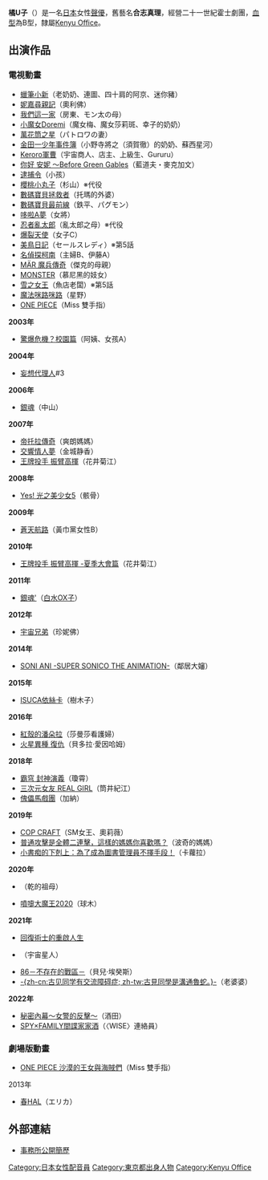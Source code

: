 {{BLP unsourced|time=2020-10-18T09:36:56+00:00}}
{{MOSLOW|time=2015-03-07T12:48:02+00:00}}
{{配音員
|名字= 橘U子
|圖像= 
|尺寸= 
|說明= 
|藝名= 合志 真理
|出身地= {{JPN}}[[東京都|東京都]]
|血型= B
|生年= 1973
|生月= 3
|生日= 15
|所屬= [[Kenyu_Office|Kenyu Office]]
}}
{{Japanese|japanese=橘U子|kana=たちばな ゆーこ|romaji=Tachibana Yūko}}
{{Japanese|japanese=合志 真理|kana=こうし まり|romaji=Kōshi Mari}}
'''橘U子'''（{{bd|1973年|3月15日}}）是一名[[日本|日本]]女性[[聲優|聲優]]，舊藝名'''合志真理'''，經營二十一世紀霍士劇團，[[血型|血型]]為B型，隸屬[[Kenyu_Office|Kenyu Office]]。

==出演作品==
===電視動畫===
* [[蠟筆小新|蠟筆小新]]（老奶奶、連圖、四十肩的阿京、迷你豬）
* [[妮嘉尋親記|妮嘉尋親記]]（奧利佛）
* [[我們這一家|我們這一家]]（房東、モン太の母）
* [[小魔女Doremi|小魔女Doremi]]（魔女梅、魔女莎莉斑、幸子的奶奶）
* [[萬花筒之星|萬花筒之星]]（パトロワの妻）
* [[金田一少年事件簿|金田一少年事件簿]]（小野寺將之（須賀徹）的奶奶、蘇西星河）
* [[Keroro軍曹|Keroro軍曹]]（宇宙商人、店主、上級生、Gururu）
* [[你好_安妮_～Before_Green_Gables|你好 安妮 ～Before Green Gables]]（藍道夫・麥克加文）
* [[逮捕令|逮捕令]]（小孩）
* [[櫻桃小丸子|櫻桃小丸子]]（杉山）※代役 
* [[數碼寶貝拯救者|數碼寶貝拯救者]]（托瑪的外婆）
* [[數碼寶貝最前線|數碼寶貝最前線]]（鉄平、パグモン）
* [[哆啦A夢|哆啦A夢]]（女將）
* [[忍者亂太郎|忍者亂太郎]]（亂太郎之母）※代役
* [[爆裂天使|爆裂天使]]（女子C）
* [[美鳥日記|美鳥日記]]（セールスレディ）※第5話
* [[名偵探柯南|名偵探柯南]]（主婦B、伊藤A）
* [[MÄR_魔兵傳奇|MÄR 魔兵傳奇]]（傑克的母親）
* [[MONSTER|MONSTER]]（慕尼黑的妓女）
* [[雪之女王|雪之女王]]（魚店老闆）※第5話
* [[魔法咪路咪路|魔法咪路咪路]]（星野）
* [[ONE_PIECE_(動畫)|ONE PIECE]]（Miss 雙手指）
'''2003年'''
* [[驚爆危機|驚爆危機？校園篇]]（阿姨、女孩A）
'''2004年'''
* [[妄想代理人|妄想代理人]]#3
'''2006年'''
* [[銀魂_(動畫)|銀魂]]（中山）
'''2007年'''
* [[帝托拉傳奇|帝托拉傳奇]]（爽朗媽媽）
* [[交響情人夢_(動畫)|交響情人夢]]（金城静香）
* [[王牌投手_振臂高揮|王牌投手 振臂高揮]]（花井菊江）
'''2008年'''
* [[Yes!_光之美少女5|Yes! 光之美少女5]]（骸骨）
'''2009年'''
* [[蒼天航路|蒼天航路]]（黃巾黨女性B）
'''2010年'''
* [[王牌投手_振臂高揮|王牌投手 振臂高揮 -夏季大會篇]]（花井菊江）
'''2011年'''
* [[銀魂'|銀魂']]（[[泉平子|白水OX子]]）
'''2012年'''
* [[宇宙兄弟|宇宙兄弟]]（珍妮佛）
'''2014年'''
* [[SUPERSONICO|SONI ANI -SUPER SONICO THE ANIMATION-]]（鄰居大嬸）
'''2015年'''
* [[ISUCA依絲卡|ISUCA依絲卡]]（樹木子）
'''2016年'''
* [[紅殼的潘朵拉|紅殼的潘朵拉]]（莎曼莎看護婦）
* [[火星異種|火星異種 復仇]]（貝多拉·愛因哈姆）
'''2018年'''
* [[封神演義_(漫畫)|霸穹 封神演義]]（瓊霄）
* [[三次元女友|三次元女友 REAL GIRL]]（筒井紀江）
* [[傀儡馬戲團|傀儡馬戲團]]（加納）
'''2019年'''
* [[COP_CRAFT|COP CRAFT]]（SM女王、奧莉薇）
* [[普通攻擊是全體二連擊，這樣的媽媽你喜歡嗎？|普通攻擊是全體二連擊，這樣的媽媽你喜歡嗎？]]（波奇的媽媽）
* [[小書痴的下剋上|小書痴的下剋上：為了成為圖書管理員不擇手段！]]（卡蘿拉）
'''2020年'''
* {{lj|Pet (漫畫)|ペット (漫画)|pet}}（乾的祖母）<!-- 2020-01-20 -->
* [[噴嚏大魔王|噴嚏大魔王2020]]（球木）<!-- 2020-09-05 -->
'''2021年'''
* [[回復術士的重啟人生|回復術士的重啟人生]] <!-- 2021-01-27 --> 
* {{lj|更多!認真地不認真的怪俠佐羅利|もっと!まじめにふまじめ かいけつゾロリ|更多!認真地不認真的怪俠佐羅利 第2系列}}（宇宙星人）<!-- 2021-10-22 -->
* [[86－不存在的戰區－|86－不存在的戰區－]]（貝兒·埃癸斯）<!-- 2021-11-07 -->
* [[古见同学有交流障碍症|-{zh-cn:古见同学有交流障碍症; zh-tw:古見同學是溝通魯蛇。}-]]（老婆婆）<!-- 2021-11-25 -->
'''2022年'''
* [[秘密內幕～女警的反擊～|秘密內幕～女警的反擊～]]（酒田）<!-- 2022-02-23 -->
* [[SPY×FAMILY間諜家家酒|SPY×FAMILY間諜家家酒]]（〈WISE〉連絡員）<!-- 2022-06-25 -->

===劇場版動畫===
*[[ONE_PIECE|ONE PIECE 沙漠的王女與海賊們]]（Miss 雙手指）
;2013年
* [[春HAL|春HAL]]（エリカ）

== 外部連結 ==
* [https://web.archive.org/web/20110318030437/http://www.kenyu-office.com/profile/tachibanauko.html 事務所公開簡歷]{{ja}}

{{Kenyu Office}}
{{DEFAULTSORT:Tachibana Yuuko}}
[[Category:日本女性配音員|Category:日本女性配音員]]
[[Category:東京都出身人物|Category:東京都出身人物]]
[[Category:Kenyu_Office|Category:Kenyu Office]]